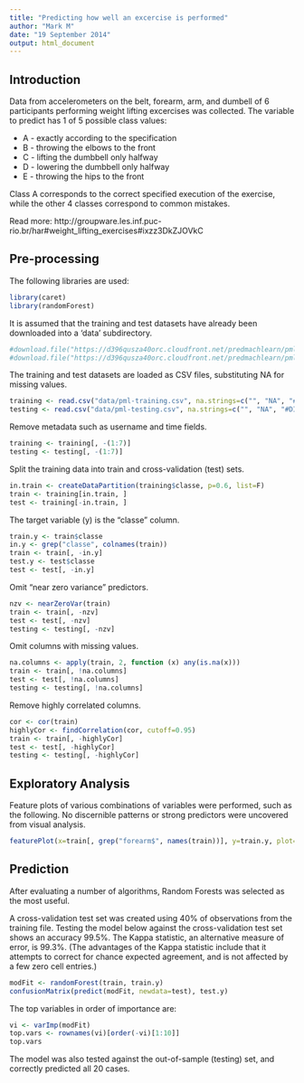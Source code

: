 ```yaml
---
title: "Predicting how well an excercise is performed"
author: "Mark M"
date: "19 September 2014"
output: html_document
---
```


## Introduction

Data from accelerometers on the belt, forearm, arm, and dumbell of 6 participants performing weight lifting excercises was collected. The variable to predict has 1 of 5 possible class values:

* A - exactly according to the specification
* B - throwing the elbows to the front
* C - lifting the dumbbell only halfway
* D - lowering the dumbbell only halfway
* E - throwing the hips to the front

Class A corresponds to the correct specified execution of the exercise, while the other 4 classes correspond to common mistakes.

Read more: http://groupware.les.inf.puc-rio.br/har#weight_lifting_exercises#ixzz3DkZJOVkC

## Pre-processing

The following libraries are used:

```r
library(caret)
library(randomForest)
```

It is assumed that the training and test datasets have already been downloaded into a 'data' subdirectory.

```r
#download.file("https://d396qusza40orc.cloudfront.net/predmachlearn/pml-training.csv", "data/pml-training.csv", method="curl")
#download.file("https://d396qusza40orc.cloudfront.net/predmachlearn/pml-testing.csv", "data/pml-testing.csv", method="curl")
```

The training and test datasets are loaded as CSV files, substituting NA for missing values.

```r
training <- read.csv("data/pml-training.csv", na.strings=c("", "NA", "#DIV/0!"))
testing <- read.csv("data/pml-testing.csv", na.strings=c("", "NA", "#DIV/0!"))
```

Remove metadata such as username and time fields.

```r
training <- training[, -(1:7)]
testing <- testing[, -(1:7)]
```

Split the training data into train and cross-validation (test) sets.

```r
in.train <- createDataPartition(training$classe, p=0.6, list=F)
train <- training[in.train, ]
test <- training[-in.train, ]
```

The target variable (y) is the "classe" column.

```r
train.y <- train$classe
in.y <- grep("classe", colnames(train))
train <- train[, -in.y]
test.y <- test$classe
test <- test[, -in.y]
```

Omit "near zero variance" predictors.

```r
nzv <- nearZeroVar(train)
train <- train[, -nzv]
test <- test[, -nzv]
testing <- testing[, -nzv]
```

Omit columns with missing values.

```r
na.columns <- apply(train, 2, function (x) any(is.na(x)))
train <- train[, !na.columns]
test <- test[, !na.columns]
testing <- testing[, !na.columns]
```

Remove highly correlated columns.

```r
cor <- cor(train)
highlyCor <- findCorrelation(cor, cutoff=0.95)
train <- train[, -highlyCor]
test <- test[, -highlyCor]
testing <- testing[, -highlyCor]
```

## Exploratory Analysis

Feature plots of various combinations of variables were performed, such as the following. No discernible patterns or strong predictors were uncovered from visual analysis.

```r
featurePlot(x=train[, grep("forearm$", names(train))], y=train.y, plot="pairs")
```

## Prediction

After evaluating a number of algorithms, Random Forests was selected as the most useful.

A cross-validation test set was created using 40% of observations from the training file. Testing the model below against the cross-validation test set shows an accuracy 99.5%. The Kappa statistic, an alternative measure of error, is 99.3%. (The advantages of the Kappa statistic include that it attempts to correct for chance expected agreement, and is not affected by a few zero cell entries.)

```r
modFit <- randomForest(train, train.y)
confusionMatrix(predict(modFit, newdata=test), test.y)
```

The top variables in order of importance are:

```r
vi <- varImp(modFit)
top.vars <- rownames(vi)[order(-vi)[1:10]]
top.vars
```

The model was also tested against the out-of-sample (testing) set, and correctly predicted all 20 cases.
